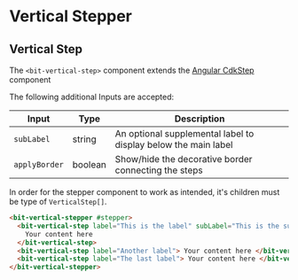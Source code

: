 

<Meta of={stories} />

# Vertical Stepper

<Primary />

<Controls />

## Vertical Step

The `<bit-vertical-step>` component extends the
[Angular CdkStep](https://material.angular.io/cdk/stepper/api#CdkStep) component

The following additional Inputs are accepted:

| Input         | Type    | Description                                                    |
| ------------- | ------- | -------------------------------------------------------------- |
| `subLabel`    | string  | An optional supplemental label to display below the main label |
| `applyBorder` | boolean | Show/hide the decorative border connecting the steps           |

In order for the stepper component to work as intended, it's children must be type of
`VerticalStep[]`.

```html
<bit-vertical-stepper #stepper>
  <bit-vertical-step label="This is the label" subLabel="This is the sub label">
    Your content here
  </bit-vertical-step>
  <bit-vertical-step label="Another label"> Your content here </bit-vertical-step>
  <bit-vertical-step label="The last label"> Your content here </bit-vertical-step>
</bit-vertical-stepper>
```
